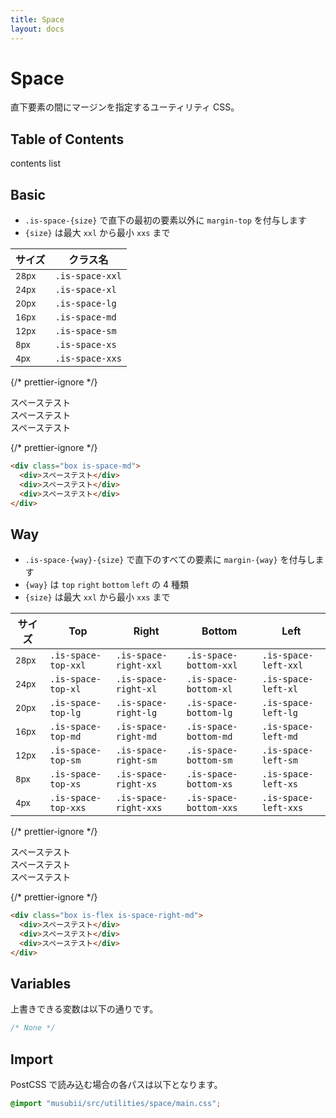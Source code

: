 ```yaml
---
title: Space
layout: docs
---
```


# Space

直下要素の間にマージンを指定するユーティリティ CSS。

## Table of Contents

contents list

## Basic

- `.is-space-{size}` で直下の最初の要素以外に `margin-top` を付与します
- `{size}` は最大 `xxl` から最小 `xxs` まで

| サイズ              | クラス名        |
| ------------------- | --------------- |
| <small>28px</small> | `.is-space-xxl` |
| <small>24px</small> | `.is-space-xl`  |
| <small>20px</small> | `.is-space-lg`  |
| <small>16px</small> | `.is-space-md`  |
| <small>12px</small> | `.is-space-sm`  |
| <small>8px</small>  | `.is-space-xs`  |
| <small>4px</small>  | `.is-space-xxs` |

{/* prettier-ignore */}
<div className="docs-preview">
  <div className="box is-space-md">
    <div>スペーステスト</div>
    <div>スペーステスト</div>
    <div>スペーステスト</div>
  </div>
</div>

{/* prettier-ignore */}
```html
<div class="box is-space-md">
  <div>スペーステスト</div>
  <div>スペーステスト</div>
  <div>スペーステスト</div>
</div>
```

## Way

- `.is-space-{way}-{size}` で直下のすべての要素に `margin-{way}` を付与します
- `{way}` は `top` `right` `bottom` `left` の 4 種類
- `{size}` は最大 `xxl` から最小 `xxs` まで

| サイズ              | Top                 | Right                 | Bottom                 | Left                 |
| ------------------- | ------------------- | --------------------- | ---------------------- | -------------------- |
| <small>28px</small> | `.is-space-top-xxl` | `.is-space-right-xxl` | `.is-space-bottom-xxl` | `.is-space-left-xxl` |
| <small>24px</small> | `.is-space-top-xl`  | `.is-space-right-xl`  | `.is-space-bottom-xl`  | `.is-space-left-xl`  |
| <small>20px</small> | `.is-space-top-lg`  | `.is-space-right-lg`  | `.is-space-bottom-lg`  | `.is-space-left-lg`  |
| <small>16px</small> | `.is-space-top-md`  | `.is-space-right-md`  | `.is-space-bottom-md`  | `.is-space-left-md`  |
| <small>12px</small> | `.is-space-top-sm`  | `.is-space-right-sm`  | `.is-space-bottom-sm`  | `.is-space-left-sm`  |
| <small>8px</small>  | `.is-space-top-xs`  | `.is-space-right-xs`  | `.is-space-bottom-xs`  | `.is-space-left-xs`  |
| <small>4px</small>  | `.is-space-top-xxs` | `.is-space-right-xxs` | `.is-space-bottom-xxs` | `.is-space-left-xxs` |

{/* prettier-ignore */}
<div className="docs-preview">
  <div className="box is-flex is-space-right-md">
    <div>スペーステスト</div>
    <div>スペーステスト</div>
    <div>スペーステスト</div>
  </div>
</div>

{/* prettier-ignore */}
```html
<div class="box is-flex is-space-right-md">
  <div>スペーステスト</div>
  <div>スペーステスト</div>
  <div>スペーステスト</div>
</div>
```

## Variables

上書きできる変数は以下の通りです。

```css
/* None */
```

## Import

PostCSS で読み込む場合の各パスは以下となります。

```css
@import "musubii/src/utilities/space/main.css";
```

